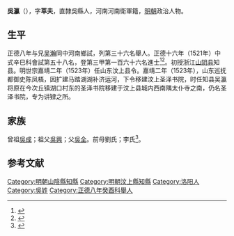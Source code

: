 {{明清人物信息框
| 姓名 = 吳瀛
| 原名 =
| 圖片名稱= 
| 圖片大小 =
| 圖片說明 = 
| 最高職務 =
| 國家 = 大明 
| 爵位 =
| 籍貫 = 直隸吳縣
| 族裔 = 
| 旗籍 = 
| 字號 = 
| 諡號 =
| 出生日期 = 生年不詳
| 出生地點 = <!---直隸吳縣--->
| 逝世日期 = 卒年不詳 
| 逝世地點 =
| 墓葬 =
| 配偶 = 
| 親屬 = 
| 出身 =
* 正德八年癸酉科舉人
* 正德十六年辛巳科同進士出身
| 經歷 =
| 著作 =  
}}
'''吳瀛'''（{{bd|？||？|catIdx=}}），字'''萃夫'''，直隸吳縣人，河南河南衛軍籍，[[明朝|明朝]]政治人物。

== 生平 ==
正德八年与兄[[吴瀚|吴瀚]]同中河南鄉試，列第三十六名舉人。正德十六年（1521年）中式辛巳科會試第五十八名，登第三甲第一百六十六名進士<ref>{{Cite book|title=《皇明贡举考》卷五|last=（明）[[张朝瑞|张朝瑞]]|first=|publisher=《续修四库全书》史部第828册|year=|isbn=|location=|pages=}}</ref><ref>{{Cite book|title=贡举志五种 上|last=鲁小俊，江俊伟著|first=|publisher=武汉：武汉大学出版社|year=2009|isbn=978-7-307-07043-1|location=|pages=}}</ref>。初授浙江[[山阴县|山阴县]]知县。明世宗嘉靖二年（1523年）任山东汶上县令。嘉靖二年（1523年），山东巡抚都御史陈凤梧，因扩建马踏湖湖补济运河，下令移建汶上圣泽书院，时任知县吴瀛将原在今次丘镇湖口村东的圣泽书院移建于汶上县城内西南隅太仆寺之南，仍名圣泽书院，专为讲肄之所。

== 家族 ==
曾祖[[吳成|吳成]]；祖父[[吳興|吳興]]；父[[吳全|吳全]]。前母劉氏；李氏<ref>{{Cite book|title=天一阁藏明代科举录选刊 登科录 点校本|last=龚延明主编|first=|publisher=宁波出版社|year=2016|isbn=978-7-5526-2320-8|location=宁波|pages=|quote=《天一閣藏明代科舉錄選刊.登科錄》之《正德十六年辛巳科進士登科錄》}}</ref>。

==参考文献==
{{reflist}}

{{start box}}
{{s-off}}
{{s-before|[[顾铎|顾铎]]<br>}}
{{s-title|明朝山阴县知县|正德十六年-嘉靖二年}}
{{s-after|[[楊行中|楊行中]]<br>}}
{{end box}}

{{正德十六年辛巳科殿試金榜}}

[[Category:明朝山陰縣知縣|Category:明朝山陰縣知縣]]
[[Category:明朝汶上縣知縣|Category:明朝汶上縣知縣]]
[[Category:洛阳人|Category:洛阳人]]
[[Category:吳姓|Category:吳姓]]
[[Category:正德八年癸酉科舉人|Category:正德八年癸酉科舉人]]


{{明朝人物小作品}}